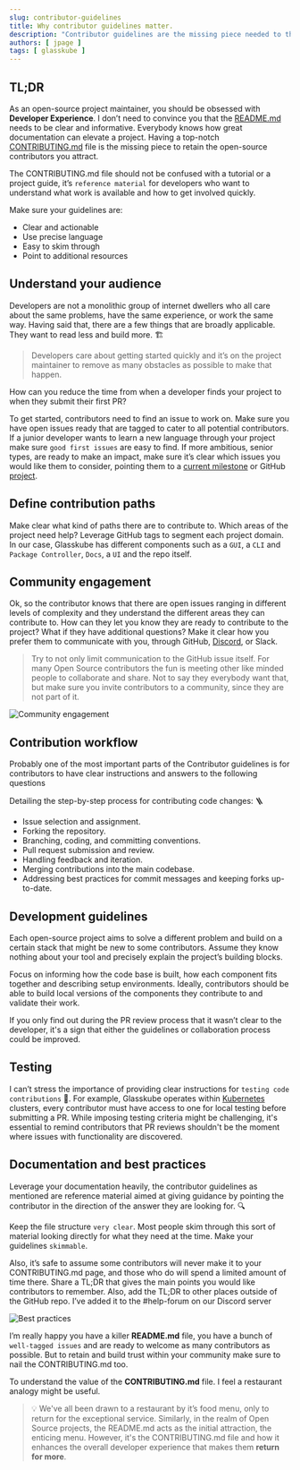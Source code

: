 ```yaml
---
slug: contributor-guidelines
title: Why contributor guidelines matter.
description: "Contributor guidelines are the missing piece needed to the best Developer Experience"
authors: [ jpage ]
tags: [ glasskube ]
---
```


## TL;DR

As an open-source project maintainer, you should be obsessed with **Developer Experience**. I don’t need to convince you that the [README.md](https://github.com/glasskube/glasskube/tree/main) needs to be clear and informative. Everybody knows how great documentation can elevate a project. Having a top-notch [CONTRIBUTING.md](https://github.com/glasskube/glasskube/blob/main/CONTRIBUTING.md) file is the missing piece to retain the open-source contributors you attract.

The CONTRIBUTING.md file should not be confused with a tutorial or a project guide, it’s `reference material` for developers who want to understand what work is available and how to get involved quickly.

Make sure your guidelines are:

- Clear and actionable
- Use precise language
- Easy to skim through
- Point to additional resources

<!-- truncate -->

## Understand your audience

Developers are not a monolithic group of internet dwellers who all care about the same problems, have the same experience, or work the same way. Having said that, there are a few things that are broadly applicable. They want to read less and build more. 🏗️

> Developers care about getting started quickly and it’s on the project maintainer to remove as many obstacles as possible to make that happen.

How can you reduce the time from when a developer finds your project to when they submit their first PR?

To get started, contributors need to find an issue to work on. Make sure you have open issues ready that are tagged to cater to all potential contributors. If a junior developer wants to learn a new language through your project make sure `good first issues` are easy to find. If more ambitious, senior types, are ready to make an impact, make sure it’s clear which issues you would like them to consider, pointing them to a [current milestone](https://github.com/glasskube/glasskube/milestones) or GitHub [project](https://docs.github.com/en/issues/planning-and-tracking-with-projects/learning-about-projects/about-projects).

## Define contribution paths

Make clear what kind of paths there are to contribute to. Which areas of the project need help? Leverage GitHub tags to segment each project domain. In our case, Glasskube has different components such as a `GUI`, a `CLI` and `Package Controller`, `Docs`, a `UI` and the repo itself.

## Community engagement

Ok, so the contributor knows that there are open issues ranging in different levels of complexity and they understand the different areas they can contribute to. How can they let you know they are ready to contribute to the project? What if they have additional questions?
Make it clear how you prefer them to communicate with you, through GitHub, [Discord](https://discord.gg/SxH6KUCGH7), or Slack.

> Try to not only limit communication to the GitHub issue itself. For many Open Source contributors the fun is meeting other like minded people to collaborate and share. Not to say they everybody want that, but make sure you invite contributors to a community, since they are not part of it.

![Community engagement](https://github.com/glasskube/glasskube/assets/38757612/a582fac4-1bd9-4db2-b3c3-61c677befa72)

## Contribution workflow

Probably one of the most important parts of the Contributor guidelines is for contributors to have clear instructions and answers to the following questions

Detailing the step-by-step process for contributing code changes: 🪜

- Issue selection and assignment.
- Forking the repository.
- Branching, coding, and committing conventions.
- Pull request submission and review.
- Handling feedback and iteration.
- Merging contributions into the main codebase.
- Addressing best practices for commit messages and keeping forks up-to-date.


## Development guidelines

Each open-source project aims to solve a different problem and build on a certain stack that might be new to some contributors. Assume they know nothing about your tool and precisely explain the project’s building blocks.

Focus on informing how the code base is built, how each component fits together and describing setup environments.  Ideally, contributors should be able to build local versions of the components they contribute to and validate their work.

If you only find out during the PR review process that it wasn’t clear to the developer, it's a sign that either the guidelines or collaboration process could be improved.

## Testing

I can’t stress the importance of providing clear instructions for `testing code contributions` 🧪. For example, Glasskube operates within [Kubernetes](https://minikube.sigs.k8s.io/docs/start/) clusters, every contributor must have access to one for local testing before submitting a PR. While imposing testing criteria might be challenging, it's essential to remind contributors that PR reviews shouldn't be the moment where issues with functionality are discovered.

## Documentation and best practices

Leverage your documentation heavily, the contributor guidelines as mentioned are reference material aimed at giving guidance by pointing the contributor in the direction of the answer they are looking for. 🔍

Keep the file structure `very clear`. Most people skim through this sort of material looking directly for what they need at the time. Make your guidelines `skimmable`.

Also, it’s safe to assume some contributors will never make it to your CONTRIBUTING.md page, and those who do will spend a limited amount of time there. Share a TL;DR that gives the main points you would like contributors to remember. Also, add the TL;DR to other places outside of the GitHub repo. I’ve added it to the #help-forum on our Discord server

![Best practices](https://github.com/glasskube/glasskube/assets/38757612/f617c591-2b51-44b7-8b19-c337a2b34f5d)

I’m really happy you have a killer **README.md** file, you have a bunch of `well-tagged issues` and are ready to welcome as many contributors as possible. But to retain and build trust within your community make sure to nail the CONTRIBUTING.md too.

To understand the value of the **CONTRIBUTING.md** file. I feel a restaurant analogy might be useful.

> 💡 We've all been drawn to a restaurant by it’s food menu, only to return for the exceptional service. Similarly, in the realm of Open Source projects, the README.md acts as the initial attraction, the enticing menu. However, it's the CONTRIBUTING.md file and how it enhances the overall developer experience that makes them **return for more**.
